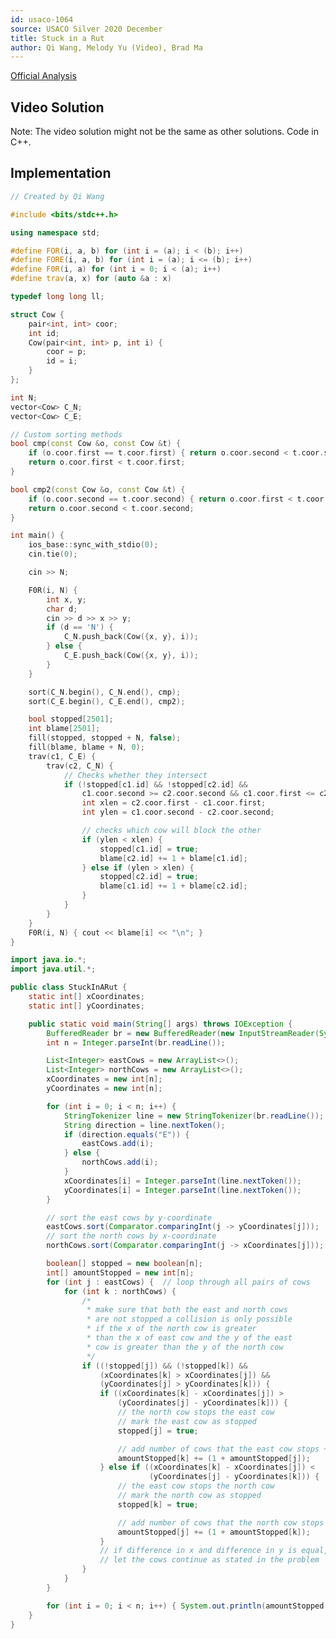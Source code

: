 ```yaml
---
id: usaco-1064
source: USACO Silver 2020 December
title: Stuck in a Rut
author: Qi Wang, Melody Yu (Video), Brad Ma
---
```


[Official Analysis](http://usaco.org/current/data/sol_prob3_silver_dec20.html)

## Video Solution

Note: The video solution might not be the same as other solutions. Code in C++.
<YouTube id="7ZA0MQ9uFr4" />

## Implementation

<LanguageSection>
<CPPSection>

```cpp
// Created by Qi Wang

#include <bits/stdc++.h>

using namespace std;

#define FOR(i, a, b) for (int i = (a); i < (b); i++)
#define FORE(i, a, b) for (int i = (a); i <= (b); i++)
#define F0R(i, a) for (int i = 0; i < (a); i++)
#define trav(a, x) for (auto &a : x)

typedef long long ll;

struct Cow {
	pair<int, int> coor;
	int id;
	Cow(pair<int, int> p, int i) {
		coor = p;
		id = i;
	}
};

int N;
vector<Cow> C_N;
vector<Cow> C_E;

// Custom sorting methods
bool cmp(const Cow &o, const Cow &t) {
	if (o.coor.first == t.coor.first) { return o.coor.second < t.coor.second; }
	return o.coor.first < t.coor.first;
}

bool cmp2(const Cow &o, const Cow &t) {
	if (o.coor.second == t.coor.second) { return o.coor.first < t.coor.first; }
	return o.coor.second < t.coor.second;
}

int main() {
	ios_base::sync_with_stdio(0);
	cin.tie(0);

	cin >> N;

	F0R(i, N) {
		int x, y;
		char d;
		cin >> d >> x >> y;
		if (d == 'N') {
			C_N.push_back(Cow({x, y}, i));
		} else {
			C_E.push_back(Cow({x, y}, i));
		}
	}

	sort(C_N.begin(), C_N.end(), cmp);
	sort(C_E.begin(), C_E.end(), cmp2);

	bool stopped[2501];
	int blame[2501];
	fill(stopped, stopped + N, false);
	fill(blame, blame + N, 0);
	trav(c1, C_E) {
		trav(c2, C_N) {
			// Checks whether they intersect
			if (!stopped[c1.id] && !stopped[c2.id] &&
			    c1.coor.second >= c2.coor.second && c1.coor.first <= c2.coor.first) {
				int xlen = c2.coor.first - c1.coor.first;
				int ylen = c1.coor.second - c2.coor.second;

				// checks which cow will block the other
				if (ylen < xlen) {
					stopped[c1.id] = true;
					blame[c2.id] += 1 + blame[c1.id];
				} else if (ylen > xlen) {
					stopped[c2.id] = true;
					blame[c1.id] += 1 + blame[c2.id];
				}
			}
		}
	}
	F0R(i, N) { cout << blame[i] << "\n"; }
}
```

</CPPSection>

<JavaSection>

```java
import java.io.*;
import java.util.*;

public class StuckInARut {
	static int[] xCoordinates;
	static int[] yCoordinates;

	public static void main(String[] args) throws IOException {
		BufferedReader br = new BufferedReader(new InputStreamReader(System.in));
		int n = Integer.parseInt(br.readLine());

		List<Integer> eastCows = new ArrayList<>();
		List<Integer> northCows = new ArrayList<>();
		xCoordinates = new int[n];
		yCoordinates = new int[n];

		for (int i = 0; i < n; i++) {
			StringTokenizer line = new StringTokenizer(br.readLine());
			String direction = line.nextToken();
			if (direction.equals("E")) {
				eastCows.add(i);
			} else {
				northCows.add(i);
			}
			xCoordinates[i] = Integer.parseInt(line.nextToken());
			yCoordinates[i] = Integer.parseInt(line.nextToken());
		}

		// sort the east cows by y-coordinate
		eastCows.sort(Comparator.comparingInt(j -> yCoordinates[j]));
		// sort the north cows by x-coordinate
		northCows.sort(Comparator.comparingInt(j -> xCoordinates[j]));

		boolean[] stopped = new boolean[n];
		int[] amountStopped = new int[n];
		for (int j : eastCows) {  // loop through all pairs of cows
			for (int k : northCows) {
				/*
				 * make sure that both the east and north cows
				 * are not stopped a collision is only possible
				 * if the x of the north cow is greater
				 * than the x of east cow and the y of the east
				 * cow is greater than the y of the north cow
				 */
				if ((!stopped[j]) && (!stopped[k]) &&
				    (xCoordinates[k] > xCoordinates[j]) &&
				    (yCoordinates[j] > yCoordinates[k])) {
					if ((xCoordinates[k] - xCoordinates[j]) >
					    (yCoordinates[j] - yCoordinates[k])) {
						// the north cow stops the east cow
						// mark the east cow as stopped
						stopped[j] = true;

						// add number of cows that the east cow stops + 1
						amountStopped[k] += (1 + amountStopped[j]);
					} else if ((xCoordinates[k] - xCoordinates[j]) <
					           (yCoordinates[j] - yCoordinates[k])) {
						// the east cow stops the north cow
						// mark the north cow as stopped
						stopped[k] = true;

						// add number of cows that the north cow stops + 1
						amountStopped[j] += (1 + amountStopped[k]);
					}
					// if difference in x and difference in y is equal,
					// let the cows continue as stated in the problem
				}
			}
		}

		for (int i = 0; i < n; i++) { System.out.println(amountStopped[i]); }
	}
}
```

</JavaSection>

</LanguageSection>
